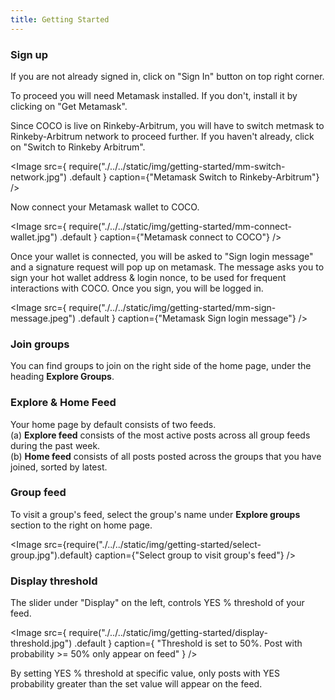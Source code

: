```yaml
---
title: Getting Started
---
```



### Sign up

If you are not already signed in, click on "Sign In" button on top right corner.

To proceed you will need Metamask installed. If you don't, install it by clicking on "Get Metamask".

Since COCO is live on Rinkeby-Arbitrum, you will have to switch metmask to Rinkeby-Arbitrum network to proceed further. If you haven't already, click on "Switch to Rinkeby Arbitrum".

<Image
	src={
		require("./../../static/img/getting-started/mm-switch-network.jpg")
			.default
	}
	caption={"Metamask Switch to Rinkeby-Arbitrum"}
/>

Now connect your Metamask wallet to COCO.

<Image
	src={
		require("./../../static/img/getting-started/mm-connect-wallet.jpg")
			.default
	}
	caption={"Metamask connect to COCO"}
/>

Once your wallet is connected, you will be asked to "Sign login message" and a signature request will pop up on metamask.
The message asks you to sign your hot wallet address & login nonce, to be used for frequent interactions with COCO.
Once you sign, you will be logged in.

<Image
	src={
		require("./../../static/img/getting-started/mm-sign-message.jpeg")
			.default
	}
	caption={"Metamask Sign login message"}
/>

### Join groups

You can find groups to join on the right side of the home page, under the heading **Explore Groups**.

### Explore & Home Feed

Your home page by default consists of two feeds. <br/>
(a) **Explore feed** consists of the most active posts across all group feeds during the past week. <br/>
(b) **Home feed** consists of all posts posted across the groups that you have joined, sorted by latest.

### Group feed

To visit a group's feed, select the group's name under **Explore groups** section to the right on home page.

<Image
	src={require("./../../static/img/getting-started/select-group.jpg").default}
	caption={"Select group to visit group's feed"}
/>

### Display threshold

The slider under "Display" on the left, controls YES % threshold of your feed.

<Image
	src={
		require("./../../static/img/getting-started/display-threshold.jpg")
			.default
	}
	caption={
		"Threshold is set to 50%. Post with probability >= 50% only appear on feed"
	}
/>

By setting YES % threshold at specific value, only posts with YES probability greater than the set value will appear on the feed.
